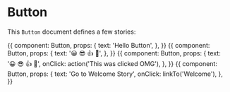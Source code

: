 

<Meta title="Button" component={Button} />

# Button

This `Button` document defines a few stories:

<Story name="text">
  {{
    component: Button,
    props: {
      text: 'Hello Button',
    },
  }}
</Story>

<Story name="emoji">
  {{
    component: Button,
    props: {
      text: '😀 😎 👍 💯',
    },
  }}
</Story>

<Story name="with some emoji and action">
  {{
    component: Button,
    props: {
      text: '😀 😎 👍 💯',
      onClick: action('This was clicked OMG'),
    },
  }}
</Story>

<Story name="button with link to another story">
  {{
    component: Button,
    props: {
      text: 'Go to Welcome Story',
      onClick: linkTo('Welcome'),
    },
  }}
</Story>
